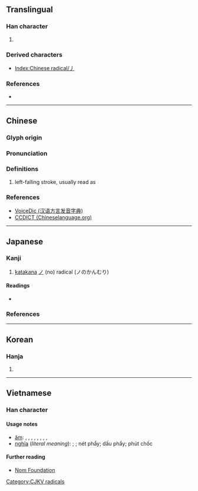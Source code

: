 {{character info/new}}
==Translingual==
{{stroke order|type=animate}}

===Han character===
{{Han char|rn=4|rad=丿|as=00|sn=1|four=20000|canj=H,XH}}

# {{mul-kangxi radical-def}}

===Derived characters===
* [[Index:Chinese radical/丿]]

===References===
* {{Han ref|kx=0081.060|dkj=00106|dj=0164.070|hdz=10031.020|uh=4E3F|ud=20031}}

----

==Chinese==
{{zh-forms}}

===Glyph origin===
{{Han etyl}}

===Pronunciation===
{{zh-pron
|m=piě
|c=pit3
|h=pfs=phiet
|mn=phiat
|w=
|mc=y
|oc=y
|ma=|ma2=
|cat=n
}}

===Definitions===
{{zh-hanzi}}

# left-falling stroke, usually read as {{zh-l|撇}}

===References===
* [http://cn.voicedic.com/ VoiceDic (汉语方言发音字典)]
* [http://www.chineselanguage.org/dictionaries/?mode=view&module=chardict&query=%E4%B8%BF CCDICT (Chineselanguage.org)]

----

==Japanese==

===Kanji===
{{ja-kanji|grade=r|rs=丿00}}

# [[katakana]] [[ノ]] (no) radical (ノのかんむり)

====Readings====
* {{ja-readings|on=[[へつ]] (hetsu), [[へち]] (hechi)|kun=[[えい]] (ei), [[よう]] (yō)|nanori=[[の]] (no)}}

===References===
{{ja-kref
|jis=5028
|ku=4808
|shift=98A6
|euc=D0A8
|freq=''radical''
|nelson=''not listed''
|newnelson=39
|halpern=3345
|kld=''not listed''
|heisig=''not listed''
|tuttle=0a1.2
}}

----

==Korean==

===Hanja===
{{ko-hanja|hangeul=별}}

# {{defn|lang=ko|sort=丿00}}

----

==Vietnamese==

===Han character===
{{vi-readings|rs=丿00|hanviet=phết, phảy, phiết, phiệt, phút, phịch, triệt, thiên, phét}}

====Usage notes====
* [[音読|âm]]: {{l|vi|phiết}}, {{l|vi|triệt}}, {{l|vi|phiệt}}, {{l|vi|phảy}}, {{l|vi|phết}}, {{l|vi|thiên}}, {{l|vi|phút}}, {{l|vi|phét}}, {{l|vi|phịch}}
* [[意義|nghĩa]] (''literal meaning''): {{l|vi|phết}}; {{l|vi|phiết}}; nét phẩy; dấu phẩy; phút chốc

====Further reading====
* [http://nomfoundation.org/common/nom_details.php?codepoint=4e3f Nom Foundation]

[[Category:CJKV radicals]]